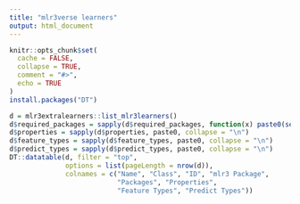 ```yaml
---
title: "mlr3verse learners"
output: html_document
---
```


```r
knitr::opts_chunk$set(
  cache = FALSE,
  collapse = TRUE,
  comment = "#>",
  echo = TRUE
)
install.packages("DT")
```

```r
d = mlr3extralearners::list_mlr3learners()
d$required_packages = sapply(d$required_packages, function(x) paste0(setdiff(x, c("mlr3", "mlr3extralearners")), collapse = "\n"))
d$properties = sapply(d$properties, paste0, collapse = "\n")
d$feature_types = sapply(d$feature_types, paste0, collapse = "\n")
d$predict_types = sapply(d$predict_types, paste0, collapse = "\n")
DT::datatable(d, filter = "top",
              options = list(pageLength = nrow(d)),
              colnames = c("Name", "Class", "ID", "mlr3 Package",
                           "Packages", "Properties",
                           "Feature Types", "Predict Types"))
```
